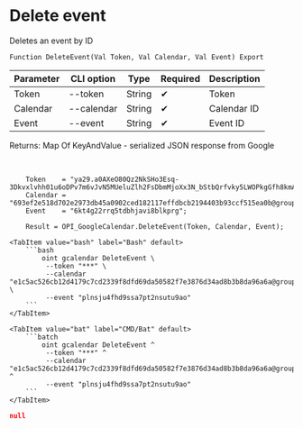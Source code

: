 ﻿---
sidebar_position: 7
---


# Delete event
 Deletes an event by ID



`Function DeleteEvent(Val Token, Val Calendar, Val Event) Export`

  | Parameter | CLI option | Type | Required | Description |
  |-|-|-|-|-|
  | Token | --token | String | &#x2714; | Token |
  | Calendar | --calendar | String | &#x2714; | Calendar ID |
  | Event | --event | String | &#x2714; | Event ID |

  
  Returns:  Map Of KeyAndValue - serialized JSON response from Google

<br/>




```bsl title="1C:Enterprise/OneScript code example"
    Token    = "ya29.a0AXeO80Qz2NkSHo3Esq-3Dkvxlvhh01u6oDPv7m6vJvN5MUeluZlh2FsDbmMjoXx3N_bStbQrfvky5LWOPkgGfh8kmAQnvGb4Tc84o0wzy...";
    Calendar = "693ef2e518d702e2973db45a0902ced182117effdbcb2194403b93ccf515ea0b@group.calendar.google.com";
    Event    = "6kt4g22rrq5tdbhjavi8blkprg";

    Result = OPI_GoogleCalendar.DeleteEvent(Token, Calendar, Event);
```
 

 <Tabs>
  
    <TabItem value="bash" label="Bash" default>
        ```bash
            oint gcalendar DeleteEvent \
             --token "***" \
             --calendar "e1c5ac526cb12d4179c7cd2339f8dfd69da50582f7e3876d34ad8b3b8da96a6a@group.calendar.google.com" \
             --event "plnsju4fhd9ssa7pt2nsutu9ao"
        ```
    </TabItem>
  
    <TabItem value="bat" label="CMD/Bat" default>
        ```batch
            oint gcalendar DeleteEvent ^
             --token "***" ^
             --calendar "e1c5ac526cb12d4179c7cd2339f8dfd69da50582f7e3876d34ad8b3b8da96a6a@group.calendar.google.com" ^
             --event "plnsju4fhd9ssa7pt2nsutu9ao"
        ```
    </TabItem>
</Tabs>


```json title="Result"
null
```
